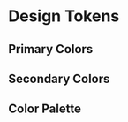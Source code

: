 
<Meta
  title="Design Tokens"/>

# Design Tokens

## Primary Colors

## Secondary Colors

## Color Palette

<ColorPalette>
  <ColorItem
    title="Brand"
    colors={[brandTokens.brandPrimary]}
  />
</ColorPalette>
